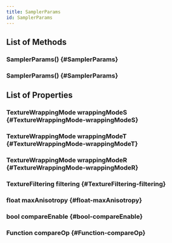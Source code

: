 ```yaml
---
title: SamplerParams
id: SamplerParams
---
```


## List of Methods

### SamplerParams() {#SamplerParams}

### SamplerParams() {#SamplerParams}

## List of Properties

### TextureWrappingMode wrappingModeS {#TextureWrappingMode-wrappingModeS}

### TextureWrappingMode wrappingModeT {#TextureWrappingMode-wrappingModeT}

### TextureWrappingMode wrappingModeR {#TextureWrappingMode-wrappingModeR}

### TextureFiltering filtering {#TextureFiltering-filtering}

### float maxAnisotropy {#float-maxAnisotropy}

### bool compareEnable {#bool-compareEnable}

### Function compareOp {#Function-compareOp}

